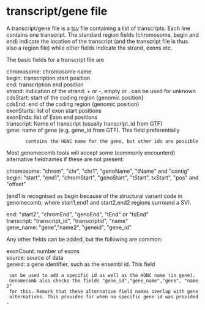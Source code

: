 = transcript/gene file =
A transcript/gene file is a [[tsv]] file containing a list of transcripts.
Each line contains one transcript. 
The standard region fields (chromosome, begin and end) indicate the
location of the transcript (and the transcript file is thus also a region file)
while other fields indicate the strand, exons etc.

The basic fields for a transcript file are
; chromosome: chromosome name
; begin: transcription start position
; end: transcription end position
; strand: indication of the strand: + or -, empty or . can be used for unknown
; cdsStart:	start of the coding region (genomic position)
; cdsEnd: end of the coding region (genomic position)
; exonStarts: list of exon start positions
; exonEnds:	list of	Exon end positions
; transcript:	Name of transcript (usually transcript_id from GTF)
; gene:	name of gene (e.g. gene_id from GTF). This field preferentially
        contains the HGNC name for the gene, but other ids are possible

Most genomecomb tools will accept some (commonly encounterd) alternative
fieldnames if these are not present:
; chromosome: "chrom", "chr", "chr1", "genoName", "tName" and "contig"
; begin: "start", "end1", "chromStart", "genoStart", "tStart", txStart", "pos" and "offset"
(end1 is recognised as begin because of the structural variant code in genomecomb, where start1,end1
and start2,end2 regions surround a SV).
; end: "start2", "chromEnd", "genoEnd", "tEnd" or "txEnd"
; transcript:	"transcript_id", "transcriptid", "name"
; gene_name:	"gene","name2", "geneid", "gene_id"

Any other fields can be added, but the following are common:
; exonCount: number of exons
; source: source of data
; geneid: a gene identifier, such as the ensembl id. This field
  can be used to add a specific id as well as the HGNC name (in gene).
  Genomecomb also checks the fields "gene_id","gene_name","gene", "name2"
  for this. Remark that these alternative field names overlap with gene
  alternatives. This provides for when no specific gene id was provided.
